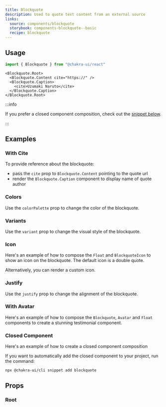 ```yaml
---
title: Blockquote
description: Used to quote text content from an external source
links:
  source: components/blockquote
  storybook: components-blockquote--basic
  recipe: blockquote
---
```


<ExampleTabs name="blockquote-basic" />

## Usage

```jsx
import { Blockquote } from "@chakra-ui/react"
```

```tsx
<Blockquote.Root>
  <Blockquote.Content cite="https://" />
  <Blockquote.Caption>
    <cite>Uzumaki Naruto</cite>
  </Blockquote.Caption>
</Blockquote.Root>
```

:::info

If you prefer a closed component composition, check out the
[snippet below](#closed-component).

:::

## Examples

### With Cite

To provide reference about the blockquote:

- pass the `cite` prop to `Blockquote.Content` pointing to the quote url
- render the `Blockquote.Caption` component to display name of quote author

<ExampleTabs name="blockquote-with-cite" />

### Colors

Use the `colorPalette` prop to change the color of the blockquote.

<ExampleTabs name="blockquote-with-colors" />

### Variants

Use the `variant` prop to change the visual style of the blockquote.

<ExampleTabs name="blockquote-with-variants" />

### Icon

Here's an example of how to compose the `Float` and `BlockquoteIcon` to show an
icon on the blockquote. The default icon is a double quote.

<ExampleTabs name="blockquote-with-icon" />

Alternatively, you can render a custom icon.

<ExampleTabs name="blockquote-with-custom-icon" />

### Justify

Use the `justify` prop to change the alignment of the blockquote.

<ExampleTabs name="blockquote-with-justify" />

### With Avatar

Here's an example of how to compose the `Blockquote`, `Avatar` and `Float`
components to create a stunning testimonial component.

<ExampleTabs name="blockquote-with-avatar" />

### Closed Component

Here's an example of how to create a closed component composition

<ExampleCode name="blockquote-closed-component" />

If you want to automatically add the closed component to your project, run the
command:

```bash
npx @chakra-ui/cli snippet add blockquote
```

## Props

### Root

<PropTable component="Blockquote" part="Root" />
